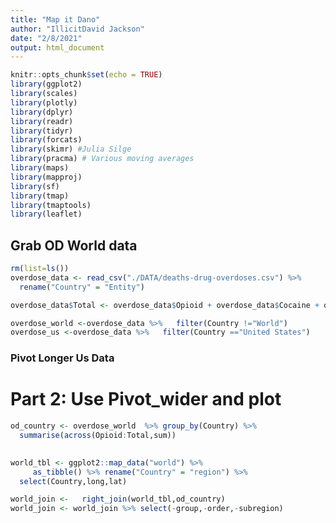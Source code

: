```yaml
---
title: "Map it Dano"
author: "IllicitDavid Jackson"
date: "2/8/2021"
output: html_document
---
```


```r
knitr::opts_chunk$set(echo = TRUE)
library(ggplot2)
library(scales)
library(plotly)
library(dplyr)
library(readr)
library(tidyr)
library(forcats)
library(skimr) #Julia Silge 
library(pracma) # Various moving averages
library(maps)
library(mapproj)
library(sf)
library(tmap)
library(tmaptools)
library(leaflet)

```

## Grab OD World data

```r
rm(list=ls())
overdose_data <- read_csv("./DATA/deaths-drug-overdoses.csv") %>%
  rename("Country" = "Entity") 

overdose_data$Total <- overdose_data$Opioid + overdose_data$Cocaine + overdose_data$Amphetamine + overdose_data$Other_drug

overdose_world <-overdose_data %>%   filter(Country !="World")
overdose_us <-overdose_data %>%   filter(Country =="United States")
```
### Pivot Longer Us Data

# Part 2: Use Pivot_wider and plot 


```r
od_country <- overdose_world  %>% group_by(Country) %>%
  summarise(across(Opioid:Total,sum)) 
 
```
```r
world_tbl <- ggplot2::map_data("world") %>%
     as_tibble() %>% rename("Country" = "region") %>%
  select(Country,long,lat) 

```
```r

world_join <-   right_join(world_tbl,od_country)
world_join <- world_join %>% select(-group,-order,-subregion)
```